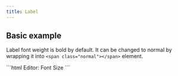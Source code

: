 ```yaml
---
title: Label
---
```



## Basic example

Label font weight is bold by default. It can be changed to normal by wrapping it into `<span class="normal"></span>` element.

<Demo>
  <BasicExample />
  <Fragment slot="html">
    ```html
    <vscode-label for="select-01" side-aligned="end" required>
      <span class="normal">Editor:</span> Font Size
    </vscode-label>
    ```
  </Fragment>
</Demo>
